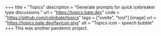 +++
title = "Topics"
description = "Generate prompts for quick icebreaker type discussions."
url = "https://topics.bate.dev"
code = "https://github.com/colinbate/topics"
tags = ["svelte", "tool"]
[image]
url = "https://topics.bate.dev/favicon.png"
alt = "Topics icon - speech bubble"
+++
This was another pandemic project.